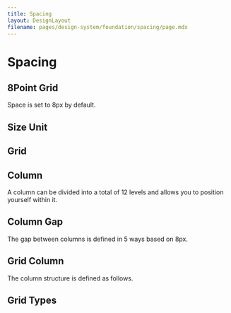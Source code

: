 ```yaml
---
title: Spacing
layout: DesignLayout
filename: pages/design-system/foundation/spacing/page.mdx
---
```



# Spacing

## 8Point Grid

<GridView />

Space is set to 8px by default.

## Size Unit

<SpacingView />

## Grid

## Column

A column can be divided into a total of 12 levels and allows you to position yourself within it.

<GridColumnListView />

## Column Gap

The gap between columns is defined in 5 ways based on 8px.

<GridGapListView />

## Grid Column

The column structure is defined as follows.

<ColumnView />

## Grid Types

<ColumnTypeView />

